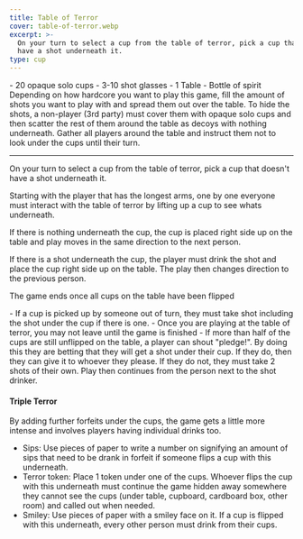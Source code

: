 ```yaml
---
title: Table of Terror
cover: table-of-terror.webp
excerpt: >-
  On your turn to select a cup from the table of terror, pick a cup that doesn't
  have a shot underneath it.
type: cup
---
```


<GameHero
  cover="/images/table-of-terror.webp"
  alt="Table of Terror"
/>

<GameSection title="Equipment" icon="/images/liquor.webp">
-   20 opaque solo cups
-   3-10 shot glasses
-   1 Table
-   Bottle of spirit
</GameSection>

<GameSection title="Setup" icon="/images/settings.webp">
Depending on how hardcore you want to play this game, fill the amount of shots you want to play with and spread them out over the table. To hide the shots, a non-player (3rd party) must cover them with opaque solo cups and then scatter the rest of them around the table as decoys with nothing underneath. Gather all players around the table and instruct them not to look under the cups until their turn.

* * *
</GameSection>

<GameSection title="Aim of the Game" icon="/images/target.webp">
<p>On your turn to select a cup from the table of terror, pick a cup that doesn't have a shot underneath it.</p>
</GameSection>

<GameSection title="How to Play" icon="/images/question.webp">
Starting with the player that has the longest arms, one by one everyone must interact with the table of terror by lifting up a cup to see whats underneath.

If there is nothing underneath the cup, the cup is placed right side up on the table and play moves in the same direction to the next person.

If there is a shot underneath the cup, the player must drink the shot and place the cup right side up on the table. The play then changes direction to the previous person.

The game ends once all cups on the table have been flipped
</GameSection>

<GameSection title="Rules" icon="/images/rules.webp">
-   If a cup is picked up by someone out of turn, they must take shot including the shot under the cup if there is one.
-   Once you are playing at the table of terror, you may not leave until the game is finished
-   If more than half of the cups are still unflipped on the table, a player can shout "pledge!". By doing this they are betting that they will get a shot under their cup. If they do, then they can give it to whoever they please. If they do not, they must take 2 shots of their own. Play then continues from the person next to the shot drinker.
</GameSection>

<GameSection title="Special Edition" icon="/images/special.webp">

<h4>Triple Terror</h4>

By adding further forfeits under the cups, the game gets a little more intense and involves players having individual drinks too.

-   Sips: Use pieces of paper to write a number on signifying an amount of sips that need to be drank in forfeit if someone flips a cup with this underneath.
-   Terror token: Place 1 token under one of the cups. Whoever flips the cup with this underneath must continue the game hidden away somewhere they cannot see the cups (under table, cupboard, cardboard box, other room) and called out when needed.
-   Smiley: Use pieces of paper with a smiley face on it. If a cup is flipped with this underneath, every other person must drink from their cups.
</GameSection>

<ShareButtons title="Table of Terror" />

<FeedbackCard>
</FeedbackCard>
